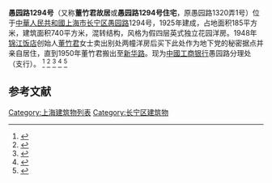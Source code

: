 '''愚园路1294号'''（又称'''董竹君故居'''或'''愚园路1294号住宅'''，原愚园路1320弄1号）位于[[中華人民共和國|中華人民共和國]][[上海市|上海市]][[长宁区|长宁区]][[愚园路|愚园路]]1294号，1925年建成，占地面积185平方米，建筑面积740平方米，混转结构，风格为假四层英式独立花园洋房。1948年[[锦江饭店|锦江饭店]]创始人[[董竹君|董竹君]]女士卖出别处两幢洋房后买下此处作为地下党的秘密据点并亲自居住，直到1950年董竹君搬出至[[新华路_(上海)|新华路]]。现为[[中國工商银行|中國工商银行]]愚园路分理处（支行）。
<ref>{{cite web|url=http://sh.eastday.com/m/20180630/u1a14033860.html|title=董竹君的花园洋房 成了中共地下党的秘密据点|website=sh.eastday.com}}</ref>
<ref>{{cite web|url=http://www.shcn.gov.cn/art/2012/8/16/art_7698_512182.html|title=上海长宁区门户网站 历史保护建筑 愚园路1294号花园住宅|website=www.shcn.gov.cn}}</ref>
<ref>{{cite web|url=https://www.shkp.org.cn/articles/2019/09/wx242323.html|title=两弹功勋、梨园名角、文艺大咖尽在此！工行愚园路支行上演“百年文化之旅” - 上海科普网|website=www.shkp.org.cn}}</ref>
<ref>{{cite web|url=https://100.online.sh.cn/content/2020-09/18/content_9639228.htm|title=魔都100：她，出身青楼嫁作督军夫人 是五个孩子的母亲更是巾帼英雄——上海热线魔都100|website=100.online.sh.cn|accessdate=2020-09-19|archive-date=2020-09-25|archive-url=https://web.archive.org/web/20200925073548/https://100.online.sh.cn/content/2020-09/18/content_9639228.htm|dead-url=no}}</ref>
<ref>{{Cite web |url=http://www.shtong.gov.cn/Newsite/node2/node71994/node81772/node81779/node81794/userobject1ai108895.html |title=存档副本 |accessdate=2020-09-19 |archive-date=2012-08-05 |archive-url=https://archive.is/20120805143349/http://www.shtong.gov.cn/newsite/node2/node71994/node81772/node81779/node81794/userobject1ai108895.html |dead-url=no }}</ref>

==参考文献==
{{reflist}}

[[Category:上海建筑物列表|Category:上海建筑物列表]]
[[Category:长宁区建筑物|Category:长宁区建筑物]]